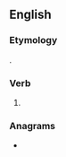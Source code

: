 ==English==

===Etymology===
{{suffix|en|constrain|est}}.

===Verb===
{{head|en|verb form}}

# {{en-archaic second-person singular of|constrain|lang=en}}

===Anagrams===
* {{anagrams|en|a=aceinnorsstt|necrostatins|transections|transsection}}
